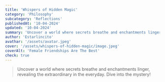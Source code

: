 ```yaml
---
title: 'Whispers of Hidden Magic'
category: 'Philosophy'
subcategory: 'Reflections'
publishedAt: '10-04-2024'
updated: '10-04-2024'
summary: 'Uncover a world where secrets breathe and enchantments linger, revealing the extraordinary in the everyday. Dive into the mystery!'
author: 'Estarlincito'
avathar: '/assets/avatar.jpeg'
cover: '/assets/whispers-of-hidden-magic/image.jpeg'
coverAlt: 'Female Friendships Are The Best'
check: true
---
```


<Introduction>

> Uncover a world where secrets breathe and enchantments linger, revealing the extraordinary in the everyday. Dive into the mystery!

</Introduction>

<Contents>

<Audio src='/assets/whispers-of-hidden-magic/audio.mp3' type='audio/mp3' />

_There are magical people, I swear. I've seen them. They hide in the corners of the
planet, disguised as normal. Blending in is their specialty, trying to behave like
everyone else. That’s why it’s sometimes so hard to find them, but once you discover
them, there’s no turning back. You can’t shake their memory. Don’t tell anyone, but
they say their magic is so strong that if it touches you once, it captures you forever._
**-Anonymous-**

_These extraordinary souls leave an unforgettable mark, changing how you see the world. Their presence is rare but undeniable, and once you cross paths, you're never the same. Keep your heart open—magic is closer than you think._

</Contents>
